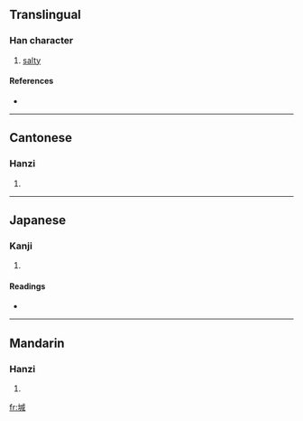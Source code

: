 ==Translingual==

===Han character===
{{Han char|rn=32|rad=土|as=09|sn=12|four=4315<sub>0</sub>|canj=土戈竹口 (GIHR)}}

# [[salty]]

====References====
* {{Han ref|kx=0234.271|dkj=05310|hdz=10461.100|uh=583F|ud=22591|bh=D8AC|bd=55468}}

----

==Cantonese==

===Hanzi===
{{yue-hanzi|jyut=|y=gaan2}}

# {{defn|Cantonese}}

----

==Japanese==

===Kanji===
{{ja-kanji|grade=|rs=土09}}

# {{defn|Japanese}}

====Readings====
* {{ja-readings|on=[[かん]] (kan), [[こん]] (kon)|kun=}}

----

==Mandarin==

===Hanzi===
{{cmn-hanzi|pin=[[jiǎn]] ([[jian3]]), [[jiǎng]] ([[jiang3]])|wg=chien<sup>3</sup>, chiang<sup>3</sup>}}

# {{defn|Mandarin}}

[[fr:堿]]
